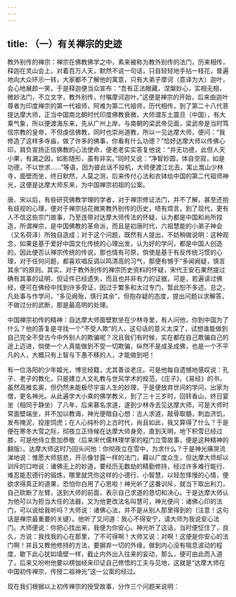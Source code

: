 ```yaml
---
---
---
```

title: （一）有关禅宗的史迹
---




教外别传的禅宗：禅宗在佛教佛学之中，素来被称为教外别传的法门，历来相传，释迦在灵山会上，对着百万人天，默然不说一句话，只自轻轻地手拈一枝花，普遍地向大众环示一转，大家都不了解他的寓意，只有大弟子摩诃（意译为大）迦叶，会心地展颜一笑，于是释迦便当众宣布：“吾有正法眼藏，涅槃妙心，实相无相，微妙法门，不立文字，教外别传，付嘱摩诃迦叶。”这便是禅宗的开始，后来由迦叶尊者为印度禅宗的第一代祖师，阿难为第二代祖师，历代相传，到了第二十八代菩提达摩大师，正当中国南北朝时代印度佛教衰微，大师谓东土震旦（中国），有大乘气象，所以便渡海东来，先从广州上岸，与南朝的梁武帝见面，梁武帝是当时笃信宗教的皇帝，不但虔信佛教，同时也崇尚道教，所以一见达摩大师，便问：“我修造了这样多寺庙，做了许多的佛事，你看有什么功德？”恰好达摩大师以传佛心印，肩负宣扬正信佛教的心法使命，便老老实实答复他说：“并无功德，此但人天小果，有漏之因，如影随形，虽有非实。”同时又说：“净智妙圆，体自空寂，如是功德，不以世求……”等语，因为彼此话不投机，大师便渡江北去，寓止嵩山少林寺，面壁而坐，终日默然，人莫之测，后来传付心法和衣钵给中国的第二代祖师神光，这便是达摩大师东来，为中国禅宗初祖的公案。

唐、宋以后，有些研究佛教学理的学者，对于禅宗修证法门，并不了解，甚至还抱有歧视的心理，便对于禅宗拈花微笑教外别传的历史，啧有烦言，到了现代，更有人不信这些宗门故事，乃至连带对达摩大师传法的怀疑，认为都是中国和尚所捏造，所谓禅宗，是中国佛教的革命派，而且是初唐时代，六祖慧能的小弟子神会（又名荷泽）所独自造成；对于这个问题，既然有人提出，不妨稍做说明：这种观念，如果是基于爱好中国文化传统的心理出发，认为好的学问，都是中国人创造的，因此便否认禅宗传统的传说，那也情有可原，倘使是基于有反传统习惯的心理，对于任何问题，都喜欢唱反调以鸣清高的习气，那便有憾于“多闻阙疑，慎言其余”的原则。其实，对于教外别传的禅宗历史资料的怀疑，宋代王安石果然提过确有其事的证明，但证件已经遗失，而且也并非有力的证据，可是，若遍读过佛经，便可在佛经中找到许多旁证，因过于繁多和太过专门，暂此恕不多述。总之，凡处事与作学问，“多见阙殆，慎行其余”，但抱存疑的态度，提出问题以求解答，不做过分的武断，那是最高明的处理。

中国禅宗初传的精神：自达摩大师面壁默坐在少林寺里，有人问他，你到中国为了什么？他的答复是寻找一个“不受人欺”的人，这句话的意义太深了，试想谁能做到自己完全不受古今中外别人的欺骗呢？况且我们有时候，实在都在自己欺骗自己的途上迈进，倘使一个人真能做到不受一切欺骗，纵然不是成圣成佛，也是一个不平凡的人，大概只有上智与下愚不移的人，才能做到吧！

有一位洛阳的少年姬光，博览经籍，尤其善谈老庄。可是他每自遗憾地感叹说：孔子、老子的教化，只是建立人文礼教与世风学术的规范，《庄子》、《易经》的书，虽然高推玄奥，但仍然未能极尽宇宙人生的妙理，于是便放弃世间的学问，出家为僧，更名神光。从此遍学大小乘的佛学教义，到了三十三岁时，回转香山，终日宴坐（相同于静坐）了八年，后来慕名求道，遂到少林寺去见达摩大师，可是大师时常面壁端坐，并不加以教诲，神光便暗自心想：古人求道，敲骨取髓，刺血济饥，发布掩泥，投崖饲虎；在人心纯朴的上古时代，尚且如此，我又算得了什么？于是便在寒冬大雪之际，彻夜立正侍候在达摩大师身旁，直到天明，地下积雪已经过膝，可是他侍立愈加恭敬（后来宋代儒林理学家的程门立雪故事，便是这种精神的翻版）。达摩大师这时乃回头问他：你彻夜立在雪中，为求什么？于是神光痛哭流涕地说：惟愿大师慈悲，开示像甘露一样的法门，藉以广度众生，但达摩大师却以训斥的口吻说：诸佛无上的妙道，要经历无数劫的精勤修持，经过许多难行能行、难忍能忍德行的锻炼，哪里就凭你这样的小德行、小智慧，以轻忽怿慢的心情，便欲求得真正的道果，恐怕你白用了心思啦！神光听了这番训斥，就当下取出利刀，自己砍断了左臂，送到大师的前面，表示自己求道的恳切和决心。于是达摩大师认为他可以为担当大任的法器，又为他更改法名叫慧可，神光便问：诸佛心印的法门，可以说给我听吗？大师说：诸佛心法，并不是从别人那里得到的（注意！这句话是禅宗最重要的关键）。他听了又问道：我心不得安宁，请大师为我说安心法门。大师便说：你把心找出来，我便为你安心。神光听了这话，当时便怔住了，良久，方说：我找我的心在那里，了不可得啊！大师又说：对啊！这便是你安心的法门啊！并且又教他修持的方法，要摒弃一切的外缘，做到内心没有喘息波动的程度，歇下此心犹如墙壁一样，截止内外出入往来的妄动，那么，便可由此而入道了，后来又吩咐他要以楞伽经来印证自己修悟的工夫与见地，这就是“达摩大师在中国初传禅宗，传授二祖神光”这一公案的经过。

现在我们根据以上初传禅宗的授受故事，分作三个问题来说明：